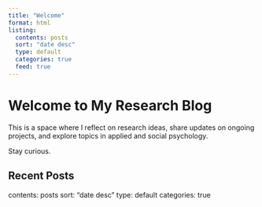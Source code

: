 ```yaml
---
title: "Welcome"
format: html
listing:
  contents: posts
  sort: "date desc"
  type: default
  categories: true
  feed: true
---
```


# Welcome to My Research Blog

This is a space where I reflect on research ideas, share updates on ongoing projects, and explore topics in applied and social psychology.

Stay curious.


## Recent Posts

::: {.listing}
contents: posts
sort: "date desc"
type: default
categories: true
:::